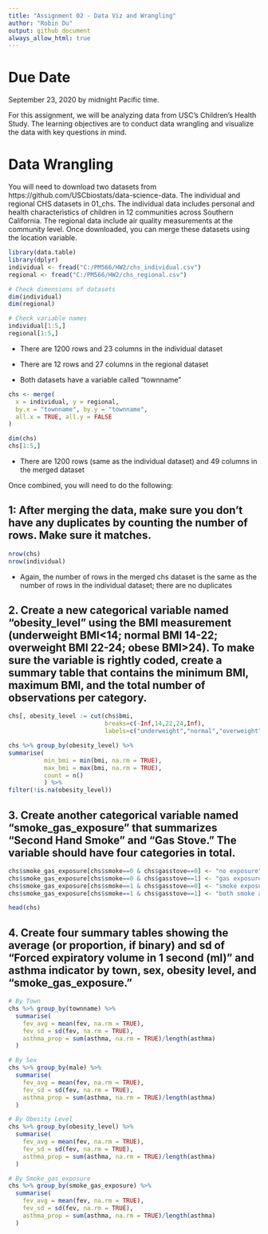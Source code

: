 ```yaml
---
title: "Assignment 02 - Data Viz and Wrangling"
author: "Robin Du"
output: github_document
always_allow_html: true
---
```


# Due Date

September 23, 2020 by midnight Pacific time.

For this assignment, we will be analyzing data from USC’s Children’s Health Study. The learning objectives are to conduct data wrangling and visualize the data with key questions in mind.

# Data Wrangling

You will need to download two datasets from https://github.com/USCbiostats/data-science-data. The individual and regional CHS datasets in 01_chs. The individual data includes personal and health characteristics of children in 12 communities across Southern California. The regional data include air quality measurements at the community level. Once downloaded, you can merge these datasets using the location variable.

```r
library(data.table)
library(dplyr)
individual <- fread("C:/PM566/HW2/chs_individual.csv")
regional <- fread("C:/PM566/HW2/chs_regional.csv")

# Check dimensions of datasets
dim(individual)
dim(regional)

# Check variable names
individual[1:5,]
regional[1:5,]
```

- There are 1200 rows and 23 columns in the individual dataset
- There are 12 rows and 27 columns in the regional dataset

- Both datasets have a variable called "townname"


```r
chs <- merge(
  x = individual, y = regional,
  by.x = "townname", by.y = "townname",
  all.x = TRUE, all.y = FALSE
)

dim(chs)
chs[1:5,]
```

- There are 1200 rows (same as the individual dataset) and 49 columns in the merged dataset


Once combined, you will need to do the following:


## 1: After merging the data, make sure you don’t have any duplicates by counting the number of rows. Make sure it matches.

```r
nrow(chs)
nrow(individual)
```
- Again, the number of rows in the merged chs dataset is the same as the number of rows in the individual dataset; there are no duplicates


## 2. Create a new categorical variable named “obesity_level” using the BMI measurement (underweight BMI<14; normal BMI 14-22; overweight BMI 22-24; obese BMI>24). To make sure the variable is rightly coded, create a summary table that contains the minimum BMI, maximum BMI, and the total number of observations per category.

```r
chs[, obesity_level := cut(chs$bmi,
                           breaks=c(-Inf,14,22,24,Inf),
                           labels=c("underweight","normal","overweight","obese"))]

chs %>% group_by(obesity_level) %>%
summarise(
          min_bmi = min(bmi, na.rm = TRUE),
          max_bmi = max(bmi, na.rm = TRUE),
          count = n()
          ) %>%
filter(!is.na(obesity_level))
```


## 3. Create another categorical variable named “smoke_gas_exposure” that summarizes “Second Hand Smoke” and “Gas Stove.” The variable should have four categories in total.

```r
chs$smoke_gas_exposure[chs$smoke==0 & chs$gasstove==0] <- "no exposure"
chs$smoke_gas_exposure[chs$smoke==0 & chs$gasstove==1] <- "gas exposure only"
chs$smoke_gas_exposure[chs$smoke==1 & chs$gasstove==0] <- "smoke exposure only"
chs$smoke_gas_exposure[chs$smoke==1 & chs$gasstove==1] <- "both smoke and gas exposure"

head(chs)
```



## 4. Create four summary tables showing the average (or proportion, if binary) and sd of “Forced expiratory volume in 1 second (ml)” and asthma indicator by town, sex, obesity level, and “smoke_gas_exposure.”

```r
# By Town
chs %>% group_by(townname) %>%
  summarise(
    fev_avg = mean(fev, na.rm = TRUE),
    fev_sd = sd(fev, na.rm = TRUE),
    asthma_prop = sum(asthma, na.rm = TRUE)/length(asthma)
  )

# By Sex
chs %>% group_by(male) %>%
  summarise(
    fev_avg = mean(fev, na.rm = TRUE),
    fev_sd = sd(fev, na.rm = TRUE),
    asthma_prop = sum(asthma, na.rm = TRUE)/length(asthma)
  )

# By Obesity Level
chs %>% group_by(obesity_level) %>%
  summarise(
    fev_avg = mean(fev, na.rm = TRUE),
    fev_sd = sd(fev, na.rm = TRUE),
    asthma_prop = sum(asthma, na.rm = TRUE)/length(asthma)
  )

# By Smoke_gas_exposure
chs %>% group_by(smoke_gas_exposure) %>%
  summarise(
    fev_avg = mean(fev, na.rm = TRUE),
    fev_sd = sd(fev, na.rm = TRUE),
    asthma_prop = sum(asthma, na.rm = TRUE)/length(asthma)
  )
```

